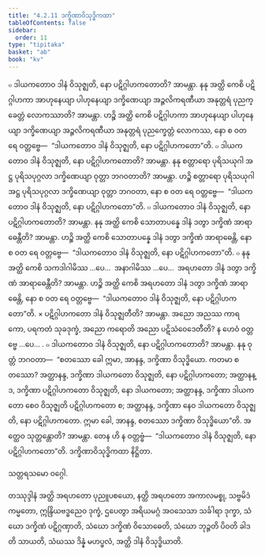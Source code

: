 ```yaml
---
title: "4.2.11 ဒက္ခိဏာဝိသုဒ္ဓိကထာ"
tableOfContents: false
sidebar:
  order: 11
type: "tipitaka"
basket: "ab"
book: "kv"
---
```



<DynamicBreadcrumb />

<Division number="800" book="kv" e="ch" v="32" p="403">

<Paragraph number="2502" book="kv">
๐ ဒါယကတောဝ ဒါနံ ဝိသုဇ္ဈတိ, နော ပဋိဂ္ဂါဟကတောတိ? အာမန္တာ. နနု အတ္ထိ ကေစိ ပဋိဂ္ဂါဟကာ အာဟုနေယျာ ပါဟုနေယျာ ဒက္ခိဏေယျာ အဉ္ဇလိကရဏီယာ အနုတ္တရံ ပုညက္ခေတ္တံ လောကဿာတိ? အာမန္တာ. ဟဉ္စိ အတ္ထိ ကေစိ ပဋိဂ္ဂါဟကာ အာဟုနေယျာ ပါဟုနေယျာ ဒက္ခိဏေယျာ အဉ္ဇလိကရဏီယာ အနုတ္တရံ ပုညက္ခေတ္တံ လောကဿ, နော စ ဝတ ရေ ဝတ္တဗ္ဗေ—  “ဒါယကတောဝ ဒါနံ ဝိသုဇ္ဈတိ, နော ပဋိဂ္ဂါဟကတော”တိ.
</Paragraph>

<Paragraph number="2503" book="kv">
๐ ဒါယကတောဝ ဒါနံ ဝိသုဇ္ဈတိ, နော ပဋိဂ္ဂါဟကတောတိ? အာမန္တာ. နနု စတ္တာရော ပုရိသယုဂါ အဋ္ဌ ပုရိသပုဂ္ဂလာ ဒက္ခိဏေယျာ ဝုတ္တာ ဘဂဝတာတိ? အာမန္တာ. ဟဉ္စိ စတ္တာရော ပုရိသယုဂါ အဋ္ဌ ပုရိသပုဂ္ဂလာ ဒက္ခိဏေယျာ ဝုတ္တာ ဘဂဝတာ, နော စ ဝတ ရေ ဝတ္တဗ္ဗေ—  “ဒါယကတောဝ ဒါနံ ဝိသုဇ္ဈတိ, နော ပဋိဂ္ဂါဟကတော”တိ.
</Paragraph>

<Paragraph number="2504" book="kv">
๐ ဒါယကတောဝ ဒါနံ ဝိသုဇ္ဈတိ, နော ပဋိဂ္ဂါဟကတောတိ? အာမန္တာ. နနု အတ္ထိ ကေစိ သောတာပန္နေ ဒါနံ ဒတွာ ဒက္ခိဏံ အာရာဓေန္တီတိ? အာမန္တာ. ဟဉ္စိ အတ္ထိ ကေစိ သောတာပန္နေ ဒါနံ ဒတွာ ဒက္ခိဏံ အာရာဓေန္တိ, နော စ ဝတ ရေ ဝတ္တဗ္ဗေ—  “ဒါယကတောဝ ဒါနံ ဝိသုဇ္ဈတိ, နော ပဋိဂ္ဂါဟကတော”တိ.
</Paragraph>

<Paragraph number="2505" book="kv">
๐ နနု အတ္ထိ ကေစိ သကဒါဂါမိဿ …ပေ…  အနာဂါမိဿ …ပေ…  အရဟတော ဒါနံ ဒတွာ ဒက္ခိဏံ အာရာဓေန္တီတိ? အာမန္တာ. ဟဉ္စိ အတ္ထိ ကေစိ အရဟတော ဒါနံ ဒတွာ ဒက္ခိဏံ အာရာဓေန္တိ, နော စ ဝတ ရေ ဝတ္တဗ္ဗေ—  “ဒါယကတောဝ ဒါနံ ဝိသုဇ္ဈတိ, နော ပဋိဂ္ဂါဟကတော”တိ.
</Paragraph>

</Division>
<Division number="801" book="kv" e="ch" v="32" p="404">

<Paragraph number="2506" book="kv">
× ပဋိဂ္ဂါဟကတော ဒါနံ ဝိသုဇ္ဈတီတိ? အာမန္တာ. အညော အညဿ ကာရကော, ပရကတံ သုခဒုက္ခံ, အညော ကရောတိ အညော ပဋိသံဝေဒေတီတိ? န ဟေဝံ ဝတ္တဗ္ဗေ …ပေ… .
</Paragraph>

<Paragraph number="2507" book="kv">
๐ ဒါယကတောဝ ဒါနံ ဝိသုဇ္ဈတိ, နော ပဋိဂ္ဂါဟကတောတိ? အာမန္တာ. နနု ဝုတ္တံ ဘဂဝတာ—  “စတဿော ခေါ ဣမာ, အာနန္ဒ, ဒက္ခိဏာ ဝိသုဒ္ဓိယော. ကတမာ စတဿော? အတ္ထာနန္ဒ, ဒက္ခိဏာ ဒါယကတော ဝိသုဇ္ဈတိ, နော ပဋိဂ္ဂါဟကတော; အတ္ထာနန္ဒ, ဒက္ခိဏာ ပဋိဂ္ဂါဟကတော ဝိသုဇ္ဈတိ, နော ဒါယကတော; အတ္ထာနန္ဒ, ဒက္ခိဏာ ဒါယကတော စေဝ ဝိသုဇ္ဈတိ ပဋိဂ္ဂါဟကတော စ; အတ္ထာနန္ဒ, ဒက္ခိဏာ နေဝ ဒါယကတော ဝိသုဇ္ဈတိ, နော ပဋိဂ္ဂါဟကတော. ဣမာ ခေါ, အာနန္ဒ, စတဿော ဒက္ခိဏာ ဝိသုဒ္ဓိယော”တိ. အတ္ထေဝ သုတ္တန္တောတိ? အာမန္တာ. တေန ဟိ န ဝတ္တဗ္ဗံ—  “ဒါယကတောဝ ဒါနံ ဝိသုဇ္ဈတိ, နော ပဋိဂ္ဂါဟကတော”တိ.

</Paragraph>
</Division>

<Paragraph number="2508" type="center" book="kv">
ဒက္ခိဏာဝိသုဒ္ဓိကထာ နိဋ္ဌိတာ.

  
သတ္တရသမော ဝဂ္ဂေါ.



</Paragraph>

<Paragraph number="2509" type="center" book="kv">
တဿုဒ္ဒါနံ


</Paragraph>

<Paragraph number="2510" book="kv">
အတ္ထိ အရဟတော ပုညူပစယော, နတ္ထိ အရဟတော အကာလမစ္စု, သဗ္ဗမိဒံ ကမ္မတော, ဣန္ဒြိယဗဒ္ဓညေဝ ဒုက္ခံ, ဌပေတွာ အရိယမဂ္ဂံ အဝသေသာ သင်္ခါရာ ဒုက္ခာ, သံဃော ဒက္ခိဏံ ပဋိဂ္ဂဏှာတိ, သံဃော ဒက္ခိဏံ ဝိသောဓေတိ, သံဃော ဘုဉ္ဇတိ ပိဝတိ ခါဒတိ သာယတိ, သံဃဿ ဒိန္နံ မဟပ္ဖလံ, အတ္ထိ ဒါနံ ဝိသုဒ္ဓိယာတိ.
</Paragraph>